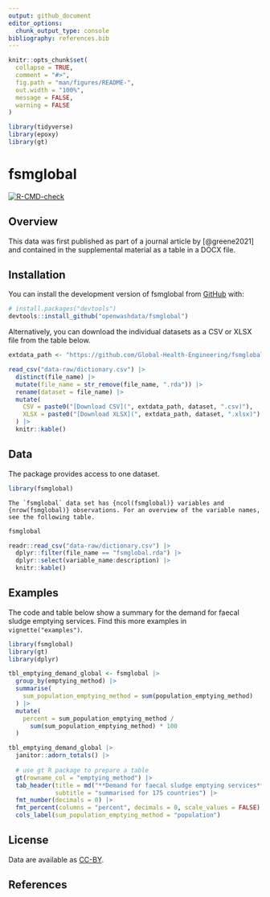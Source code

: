 ```yaml
---
output: github_document
editor_options: 
  chunk_output_type: console
bibliography: references.bib
---
```


<!-- README.md is generated from README.Rmd. Please edit that file -->

```r
knitr::opts_chunk$set(
  collapse = TRUE,
  comment = "#>",
  fig.path = "man/figures/README-",
  out.width = "100%",
  message = FALSE,
  warning = FALSE
)

library(tidyverse)
library(epoxy)
library(gt)
```

# fsmglobal

<!-- badges: start -->

[![R-CMD-check](https://github.com/openwashdata/fsmglobal/workflows/R-CMD-check/badge.svg)](https://github.com/openwashdata/fsmglobal/actions)
<!-- badges: end -->

## Overview

This data was first published as part of a journal article by [@greene2021] and contained in the supplemental material as a table in a DOCX file.

## Installation

You can install the development version of fsmglobal from [GitHub](https://github.com/) with:

``` r
# install.packages("devtools")
devtools::install_github("openwashdata/fsmglobal")
```

Alternatively, you can download the individual datasets as a CSV or XLSX file from the table below.

```r

extdata_path <- "https://github.com/Global-Health-Engineering/fsmglobal/raw/main/inst/extdata/"

read_csv("data-raw/dictionary.csv") |> 
  distinct(file_name) |> 
  mutate(file_name = str_remove(file_name, ".rda")) |> 
  rename(dataset = file_name) |> 
  mutate(
    CSV = paste0("[Download CSV](", extdata_path, dataset, ".csv)"),
    XLSX = paste0("[Download XLSX](", extdata_path, dataset, ".xlsx)")
  ) |> 
  knitr::kable()
```

## Data

The package provides access to one dataset.

```r
library(fsmglobal)
```

```epoxy
The `fsmglobal` data set has {ncol(fsmglobal)} variables and {nrow(fsmglobal)} observations. For an overview of the variable names, see the following table.  
```

```r
fsmglobal
```

```r
readr::read_csv("data-raw/dictionary.csv") |> 
  dplyr::filter(file_name == "fsmglobal.rda") |> 
  dplyr::select(variable_name:description) |> 
  knitr::kable()
```

## Examples

The code and table below show a summary for the demand for faecal sludge emptying services. Find this more examples in `vignette("examples")`.

```r
library(fsmglobal)
library(gt)
library(dplyr)
```

```r
tbl_emptying_demand_global <- fsmglobal |> 
  group_by(emptying_method) |> 
  summarise(
    sum_population_emptying_method = sum(population_emptying_method)
  ) |> 
  mutate(
    percent = sum_population_emptying_method / 
      sum(sum_population_emptying_method) * 100
  )
```



```r
tbl_emptying_demand_global |> 
  janitor::adorn_totals() |>
  
  # use gt R package to prepare a table
  gt(rowname_col = "emptying_method") |>
  tab_header(title = md("**Demand for faecal sludge emptying services**"), 
             subtitle = "summarised for 175 countries") |> 
  fmt_number(decimals = 0) |> 
  fmt_percent(columns = "percent", decimals = 0, scale_values = FALSE) |> 
  cols_label(sum_population_emptying_method = "population") 
```

## License

Data are available as
[CC-BY](https://github.com/Global-Health-Engineering/fsmglobal/blob/main/LICENSE.md).

## References

